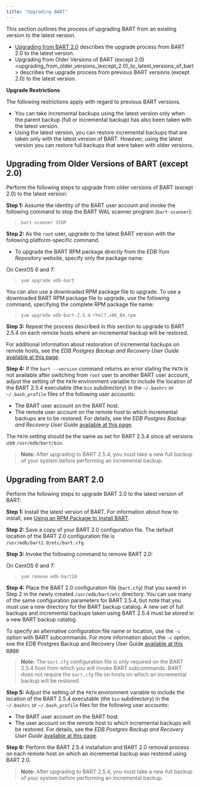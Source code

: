 ```yaml
---
title: "Upgrading BART"
---
```


<div id="upgrade" class="registered_link"></div>


This section outlines the process of upgrading BART from an existing version to the latest version.

-   [Upgrading from BART 2.0](#upgrading_from_bart_2_0) describes the upgrade process from BART 2.0 to the latest version.
-   <span class="title-ref">Upgrading from Older Versions of BART (except 2.0) &lt;upgrading\_from\_older\_versions\_(except\_2.0)\_to\_latest\_versions\_of\_bart&gt;</span> describes the upgrade process from previous BART versions (except 2.0) to the latest version.

**Upgrade Restrictions**

The following restrictions apply with regard to previous BART versions.

-   You can take incremental backups using the latest version only when the parent backup (full or incremental backup) has also been taken with the latest version.
-   Using the latest version, you can restore incremental backups that are taken only with the latest version of BART. However, using the latest version you can restore full backups that were taken with older versions.

<div id="upgrading_from_older_versions_except_2_0_to_latest_versions_of_bart" class="registered_link"></div>

## Upgrading from Older Versions of BART (except 2.0)

Perform the following steps to upgrade from older versions of BART (except 2.0) to the latest version:

**Step 1:** Assume the identity of the BART user account and invoke the following command to stop the BART WAL scanner program (`bart-scanner`):

>     bart-scanner STOP

**Step 2:** As the `root` user, upgrade to the latest BART version with the following platform-specific command.

-   To upgrade the BART RPM package directly from the *EDB Yum Repository* website, specify only the package name:

On CentOS 6 and 7:

>     yum upgrade edb-bart

You can also use a downloaded RPM package file to upgrade. To use a downloaded BART RPM package file to upgrade, use the following command, specifying the complete RPM package file name:

>     yum upgrade edb-bart-2.5.4 rhel7.x86_64.rpm

**Step 3:** Repeat the process described in this section to upgrade to BART 2.5.4 on each remote hosts where an incremental backup will be restored.

For additional information about restoration of incremental backups on remote hosts, see the *EDB Postgres Backup and Recovery User Guide* [available at this page](https://www.enterprisedb.com/edb-docs/).

**Step 4:** If the `bart --version` command returns an error stating the `PATH` is not available after switching from `root` user to another BART user account, adjust the setting of the `PATH` environment variable to include the location of the BART 2.5.4 executable (the `bin` subdirectory) in the `~/.bashrc` or `~/.bash_profile` files of the following user accounts:

-   The BART user account on the BART host.
-   The remote user account on the remote host to which incremental backups are to be restored. For details, see the *EDB Postgres Backup and Recovery User Guide* [available at this page](https://www.enterprisedb.com/edb-docs/).

The `PATH` setting should be the same as set for BART 2.5.4 since all versions use `/usr/edb/bart/bin`.

> **Note:** After upgrading to BART 2.5.4, you must take a new full backup of your system before performing an incremental backup.


<div id="upgrading_from_bart_2_0" class="registered_link"></div>

## Upgrading from BART 2.0

Perform the following steps to upgrade BART 2.0 to the latest version of BART:

**Step 1:** Install the latest version of BART. For information about how to install, see [Using an RPM Package to Install BART](#installing_bart_using_an_rpm_package).

**Step 2:** Save a copy of your BART 2.0 configuration file. The default location of the BART 2.0 configuration file is `/usr/edb/bart2.0/etc/bart.cfg`.

**Step 3:** Invoke the following command to remove BART 2.0:

On CentOS 6 and 7:

>     yum remove edb-bart20

**Step 4:** Place the BART 2.0 configuration file (`bart.cfg`) that you saved in Step 2 in the newly created `/usr/edb/bart/etc` directory. You can use many of the same configuration parameters for BART 2.5.4, but note that you must use a new directory for the BART backup catalog. A new set of full backups and incremental backups taken using BART 2.5.4 must be stored in a new BART backup catalog.

To specify an alternative configuration file name or location, use the `-c` option with BART subcommands. For more information about the `-c` option, see the EDB Postgres Backup and Recovery User Guide [available at this page](https://www.enterprisedb.com/edb-docs/).

> **Note:** The `bart.cfg` configuration file is only required on the BART 2.5.4 host from which you will invoke BART subcommands. BART does not require the `bart.cfg` file on hosts on which an incremental backup will be restored.


**Step 5:** Adjust the setting of the `PATH` environment variable to include the location of the BART 2.5.4 executable (the `bin` subdirectory) in the `~/.bashrc` or `~/.bash_profile` files for the following user accounts:

-   The BART user account on the BART host.
-   The user account on the remote host to which incremental backups will be restored. For details, see the *EDB Postgres Backup and Recovery User Guide* [available at this page](https://www.enterprisedb.com/edb-docs/).

**Step 6:** Perform the BART 2.5.4 installation and BART 2.0 removal process on each remote host on which an incremental backup was restored using BART 2.0.

> **Note:** After upgrading to BART 2.5.4, you must take a new full backup of your system before performing an incremental backup.

